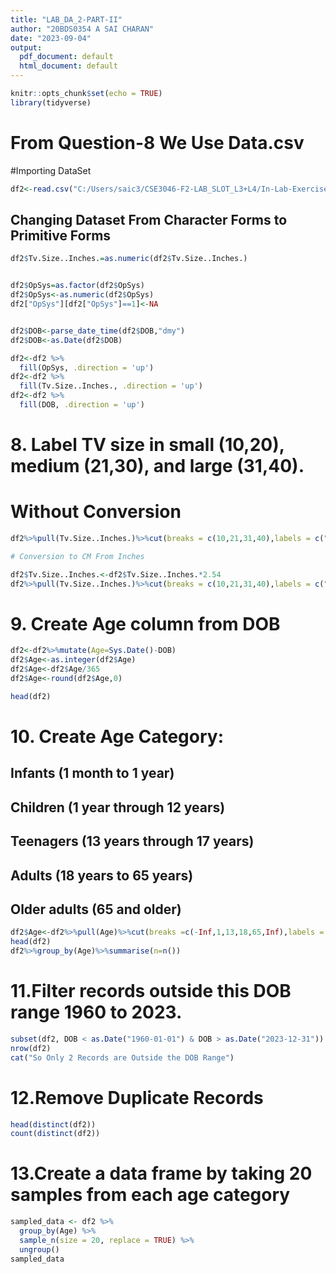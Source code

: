 ```yaml
---
title: "LAB_DA_2-PART-II"
author: "20BDS0354 A SAI CHARAN"
date: "2023-09-04"
output:
  pdf_document: default
  html_document: default
---
```


```r
knitr::opts_chunk$set(echo = TRUE)
library(tidyverse)
```

# From Question-8 We Use Data.csv
#Importing DataSet
```r
df2<-read.csv("C:/Users/saic3/CSE3046-F2-LAB_SLOT_L3+L4/In-Lab-Exercise-Dataset/Data.csv")
```

## Changing Dataset From Character Forms to Primitive Forms

```r
df2$Tv.Size..Inches.=as.numeric(df2$Tv.Size..Inches.)


df2$OpSys=as.factor(df2$OpSys)
df2$OpSys<-as.numeric(df2$OpSys)
df2["OpSys"][df2["OpSys"]==1]<-NA


df2$DOB<-parse_date_time(df2$DOB,"dmy")
df2$DOB<-as.Date(df2$DOB)


```
```r
df2<-df2 %>%
  fill(OpSys, .direction = 'up')
df2<-df2 %>%
  fill(Tv.Size..Inches., .direction = 'up')
df2<-df2 %>%
  fill(DOB, .direction = 'up')
```
# 8. Label TV size in small (10,20), medium (21,30), and large (31,40). 
# Without Conversion
```r
df2%>%pull(Tv.Size..Inches.)%>%cut(breaks = c(10,21,31,40),labels = c("Small","Medium","Large"))
```

```r
# Conversion to CM From Inches

df2$Tv.Size..Inches.<-df2$Tv.Size..Inches.*2.54
df2%>%pull(Tv.Size..Inches.)%>%cut(breaks = c(10,21,31,40),labels = c("Small","Medium","Large"))
```



# 9. Create Age column from DOB 
```r
df2<-df2%>%mutate(Age=Sys.Date()-DOB)
df2$Age<-as.integer(df2$Age)
df2$Age<-df2$Age/365
df2$Age<-round(df2$Age,0)
```
```r
head(df2)
```
# 10. Create Age Category: 
## Infants (1 month to 1 year) 
## Children (1 year through 12 years) 
## Teenagers (13 years through 17 years) 
## Adults (18 years to 65 years) 
## Older adults (65 and older) 

```r
df2$Age<-df2%>%pull(Age)%>%cut(breaks =c(-Inf,1,13,18,65,Inf),labels = c("Infants","Children","Teenagers","Adults","Older Adults") )
head(df2)
df2%>%group_by(Age)%>%summarise(n=n())
```
# 11.Filter records outside this DOB range 1960 to 2023. 
```r
subset(df2, DOB < as.Date("1960-01-01") & DOB > as.Date("2023-12-31"))
nrow(df2)
cat("So Only 2 Records are Outside the DOB Range")
```

# 12.Remove Duplicate Records
```r
head(distinct(df2))
count(distinct(df2))
```
# 13.Create a data frame by taking 20 samples from each age category
```r
sampled_data <- df2 %>%
  group_by(Age) %>%
  sample_n(size = 20, replace = TRUE) %>%
  ungroup()
sampled_data
```
